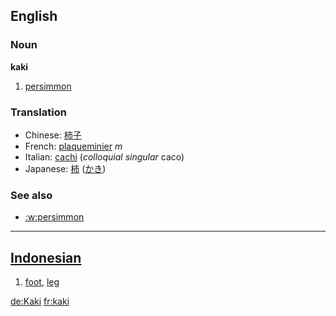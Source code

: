 ==English==
===Noun===
'''kaki'''

# [[persimmon]]

===Translation===
*Chinese: [[柿子]]
*French: [[plaqueminier]] ''m''
*Italian: [[cachi]] (''colloquial singular'' caco)
*Japanese: [[柿]] ([[かき]])

===See also===
*[[:w:persimmon]]

----

== [[Indonesian]] ==

# [[foot]], [[leg]]

[[de:Kaki]]
[[fr:kaki]]